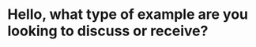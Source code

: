 # Hello, what type of example are you looking to discuss or receive?


<div style={{ width: "100%", padding: 20, height: "70vh" }}>
  <Chat
    welcome={"Hello, what type of example are you looking to discuss or receive?"}
    teacherName={"Alex"}
    systemPrompt={"Please help the user find the example paper they need!"}
  />
</div>
